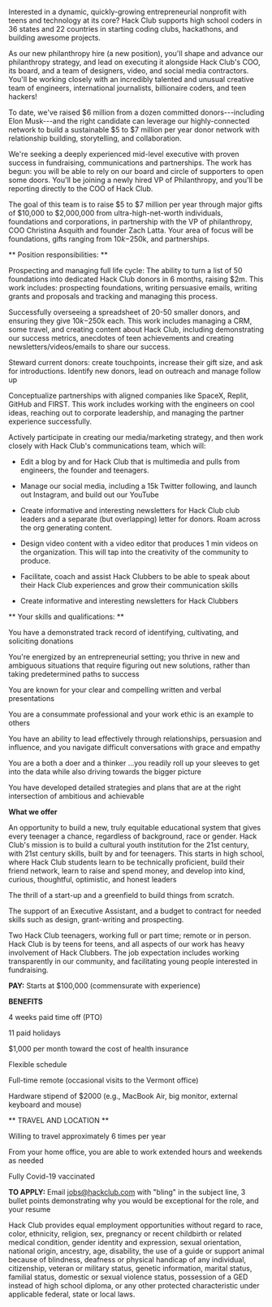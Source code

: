 Interested in a dynamic, quickly-growing entrepreneurial nonprofit with teens and technology at its core? Hack Club supports high school coders in 36 states and 22 countries in starting coding clubs, hackathons, and building awesome projects.

As our new philanthropy hire (a new position), you'll shape and advance our philanthropy strategy, and lead on executing it alongside Hack Club's COO, its board, and a team of designers, video, and social media contractors. You'll be working closely with an incredibly talented and unusual creative team of engineers, international journalists, billionaire coders, and teen hackers!

To date, we've raised $6 million from a dozen committed donors---including Elon Musk---and the right candidate can leverage our highly-connected network to build a sustainable $5 to $7 million per year donor network with relationship building, storytelling, and collaboration.

We're seeking a deeply experienced mid-level executive with proven success in fundraising, communications and partnerships. The work has begun: you will be able to rely on our board and circle of supporters to open some doors. You'll be joining a newly hired VP of Philanthropy, and you'll be reporting directly to the COO of Hack Club.

The goal of this team is to raise $5 to $7 million per year through major gifts of $10,000 to $2,000,000 from ultra-high-net-worth individuals, foundations and corporations, in partnership with the VP of philanthropy, COO Christina Asquith and founder Zach Latta. Your area of focus will be foundations, gifts ranging from $10k-$250k, and partnerships.

** Position responsibilities: **

Prospecting and managing full life cycle: The ability to turn a list of 50 foundations into dedicated Hack Club donors in 6 months, raising $2m. This work includes: prospecting foundations, writing persuasive emails, writing grants and proposals and tracking and managing this process.

Successfully overseeing a spreadsheet of 20-50 smaller donors, and ensuring they give $10k-$250k each. This work includes managing a CRM, some travel, and creating content about Hack Club, including demonstrating our success metrics, anecdotes of teen achievements and creating newsletters/videos/emails to share our success.

Steward current donors: create touchpoints, increase their gift size, and ask for introductions. Identify new donors, lead on outreach and manage follow up

Conceptualize partnerships with aligned companies like SpaceX, Replit, GitHub and FIRST. This work includes working with the engineers on cool ideas, reaching out to corporate leadership, and managing the partner experience successfully.

Actively participate in creating our media/marketing strategy, and then work closely with Hack Club's communications team, which will:

-   Edit a blog by and for Hack Club that is multimedia and pulls from engineers, the founder and teenagers. 

-   Manage our social media, including a 15k Twitter following, and launch out Instagram, and build out our YouTube

-   Create informative and interesting newsletters for Hack Club club leaders and a separate (but overlapping) letter for donors. Roam across the org generating content. 

-   Design video content with a video editor that produces 1 min videos on the organization. This will tap into the creativity of the community to produce. 

-   Facilitate, coach and assist Hack Clubbers to be able to speak about their Hack Club experiences and grow their communication skills

-   Create informative and interesting newsletters for Hack Clubbers

** Your skills and qualifications:  **

You have a demonstrated track record of identifying, cultivating, and soliciting donations

You're energized by an entrepreneurial setting; you thrive in new and ambiguous situations that require figuring out new solutions, rather than taking predetermined paths to success

You are known for your clear and compelling written and verbal presentations

You are a consummate professional and your work ethic is an example to others

You have an ability to lead effectively through relationships, persuasion and influence, and you navigate difficult conversations with grace and empathy

You are a both a doer and a thinker ...you readily roll up your sleeves to get into the data while also driving towards the bigger picture

You have developed detailed strategies and plans that are at the right intersection of ambitious and achievable

**What we offer**

An opportunity to build a new, truly equitable educational system that gives every teenager a chance, regardless of background, race or gender. Hack Club's mission is to build a cultural youth institution for the 21st century, with 21st century skills, built by and for teenagers. This starts in high school, where Hack Club students learn to be technically proficient, build their friend network, learn to raise and spend money, and develop into kind, curious, thoughtful, optimistic, and honest leaders

The thrill of a start-up and a greenfield to build things from scratch.

The support of an Executive Assistant, and a budget to contract for needed skills such as design, grant-writing and prospecting.

Two Hack Club teenagers, working full or part time; remote or in person. Hack Club is by teens for teens, and all aspects of our work has heavy involvement of Hack Clubbers. The job expectation includes working transparently in our community, and facilitating young people interested in fundraising.

**PAY:** Starts at $100,000 (commensurate with experience)

**BENEFITS**

4 weeks paid time off (PTO)

11 paid holidays

$1,000 per month toward the cost of health insurance

Flexible schedule

Full-time remote (occasional visits to the Vermont office)

Hardware stipend of $2000 (e.g., MacBook Air, big monitor, external keyboard and mouse)

** TRAVEL AND LOCATION **

Willing to travel approximately 6 times per year

From your home office, you are able to work extended hours and weekends as needed

Fully Covid-19 vaccinated

**TO APPLY:** Email jobs@hackclub.com with "bling" in the subject line, 3 bullet points demonstrating why you would be exceptional for the role, and your resume

Hack Club provides equal employment opportunities without regard to race, color, ethnicity, religion, sex, pregnancy or recent childbirth or related medical condition, gender identity and expression, sexual orientation, national origin, ancestry, age, disability, the use of a guide or support animal because of blindness, deafness or physical handicap of any individual, citizenship, veteran or military status, genetic information, marital status, familial status, domestic or sexual violence status, possession of a GED instead of high school diploma, or any other protected characteristic under applicable federal, state or local laws.